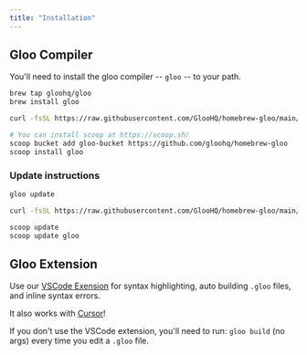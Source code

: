 ```yaml
---
title: "Installation"
---
```


## Gloo Compiler

You'll need to install the gloo compiler -- `gloo` -- to your path.


<CodeGroup>

```bash Mac
brew tap gloohq/gloo
brew install gloo
```


```bash Linux (debian)
curl -fsSL https://raw.githubusercontent.com/GlooHQ/homebrew-gloo/main/install-gloo.sh | bash
```

```bash Windows (via scoop)
# You can install scoop at https://scoop.sh/
scoop bucket add gloo-bucket https://github.com/gloohq/homebrew-gloo
scoop install gloo
```
</CodeGroup>

### Update instructions

<CodeGroup>

```bash Mac
gloo update
```


```bash Linux (debian)
curl -fsSL https://raw.githubusercontent.com/GlooHQ/homebrew-gloo/main/install-gloo.sh | bash
```

```bash Windows (via scoop)
scoop update
scoop update gloo
```
</CodeGroup>


## Gloo Extension

Use our [VSCode Exension](https://marketplace.visualstudio.com/items?itemName=gloo.gloo) for syntax highlighting, auto building `.gloo` files, and inline syntax errors.

<Info>It also works with [Cursor](https://cursor.so/)!</Info>

<Warning>If you don't use the VSCode extension, you'll need to run: `gloo build` (no args) every time you edit a `.gloo` file.</Warning>
